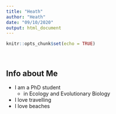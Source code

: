 ```yaml
---
title: "Heath"
author: "Heath"
date: "09/10/2020"
output: html_document
---
```


```r
knitr::opts_chunk$set(echo = TRUE)
```

<br>

## Info about Me

* I am a PhD student     
  + in Ecology and Evolutionary Biology
* I love travelling
* I love beaches
